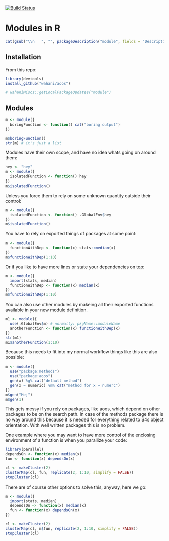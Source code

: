 [![Build Status](https://travis-ci.org/wahani/module.png?branch=master)](https://travis-ci.org/wahani/module)

# Modules in R
```r
cat(gsub("\\n   ", "", packageDescription("module", fields = "Description")))
```

## Installation

From this repo:
```r
library(devtools)
install_github("wahani/aoos")
```

```r
# wahaniMiscs::getLocalPackageUpdates("module")
```

## Modules

```r
m <- module({
  boringFunction <- function() cat("boring output")
})

m$boringFunction()
str(m) # it's just a list
```

Modules have their own scope, and have no idea whats going on around them:

```r
hey <- "hey"
m <- module({
  isolatedFunction <- function() hey
})
m$isolatedFunction()
```

Unless you force them to rely on some unknown quantity outside their control:

```r
m <- module({
  isolatedFunction <- function() .GlobalEnv$hey
})
m$isolatedFunction()
```

You have to rely on exported things of packages at some point:

```r
m <- module({
  functionWithDep <- function(x) stats::median(x)
})
m$functionWithDep(1:10)
```

Or if you like to have more lines or state your dependencies on top:

```r
m <- module({
  import(stats, median)
  functionWithDep <- function(x) median(x)
})
m$functionWithDep(1:10)
```

You can also use other modules by makeing all their exported functions
available in your new module definition.

```r
m1 <- module({
  use(.GlobalEnv$m) # normally: pkgName::moduleName
  anotherFunction <- function(x) functionWithDep(x)
})
str(m1)
m1$anotherFunction(1:10)
```

Because this needs to fit into my normal workflow things like this are also possible:

```r
m <- module({
  use("package:methods")
  use("package:aoos")
  gen(x) %g% cat("default method")
  gen(x ~ numeric) %m% cat("method for x ~ numerc")
})
m$gen("Hej")
m$gen(1)
```

This gets messy if you rely on packages, like aoos, which depend on other
packages to be on the search path. In case of the methods package there is no
way around this because it is needed for everything related to S4s object
orientation. With well written packages this is no problem.

One example where you may want to have more control of the enclosing environment 
of a function is when you parallize your code:

```r
library(parallel)
dependsOn <- function(x) median(x)
fun <- function(x) dependsOn(x) 

cl <- makeCluster(2)
clusterMap(cl, fun, replicate(2, 1:10, simplify = FALSE))
stopCluster(cl)
```

There are of course other options to solve this, anyway, here we go:

```r
m <- module({
  import(stats, median)
  dependsOn <- function(x) median(x)
  fun <- function(x) dependsOn(x) 
})

cl <- makeCluster(2)
clusterMap(cl, m$fun, replicate(2, 1:10, simplify = FALSE))
stopCluster(cl)
```
